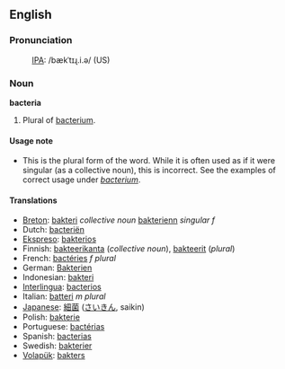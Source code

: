 ==English==
===Pronunciation===
:[[International Phonetic Alphabet|IPA]]: /bækˈtɪɻ.i.ə/ (US)

===Noun=== 
'''bacteria'''

#Plural of [[bacterium]].

====Usage note====
*This is the plural form of the word.  While it is often used as if it were singular (as a collective noun), this is incorrect.  See the examples of correct usage under ''[[bacterium]]''.

<!--is there any point in having translations on this page?-->
==== Translations ====
*[[Breton]]: [[bakteri]] ''collective noun'' [[bakterienn]] ''singular f''
*Dutch: [[bacteriën]]
*[[Ekspreso]]: [[bakterios]]
*Finnish: [[bakteerikanta]] (''collective noun''), [[bakteerit]] (''plural'')
*French: [[bactéries]] ''f plural''
*German: [[Bakterien]] 
*Indonesian: [[bakteri]] 
*[[Interlingua]]: [[bacterios]] 
*Italian: [[batteri]] ''m plural''
*[[Japanese]]: [[細菌]] ([[さいきん]], saikin) 
*Polish: [[bakterie]]
*Portuguese: [[bactérias]] 
*Spanish: [[bacterias]]
*Swedish: [[bakterier]]
*[[Volapük]]: [[bakters]]